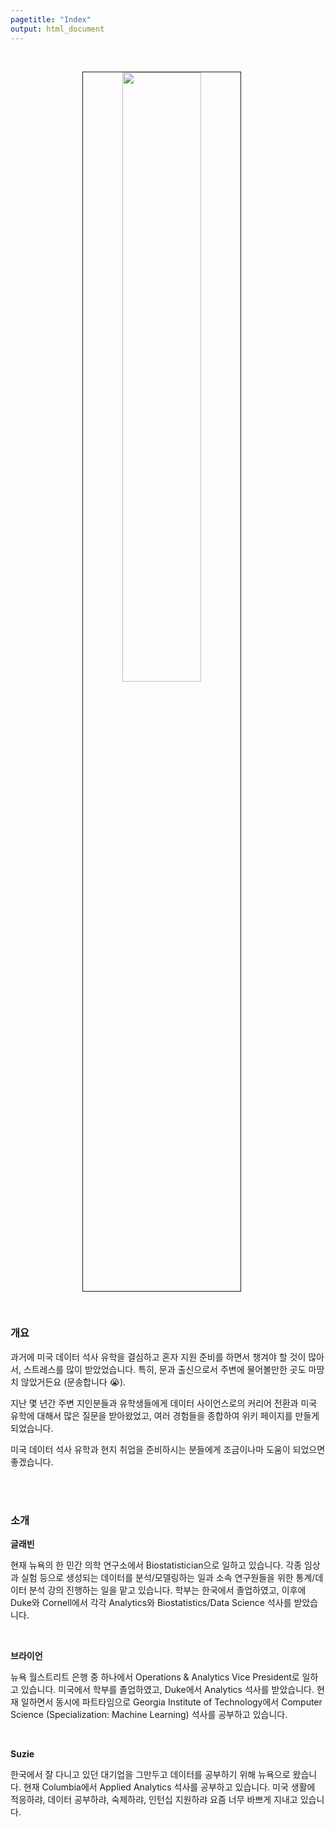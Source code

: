```yaml
---
pagetitle: "Index"
output: html_document
---
```


<link rel="stylesheet" href="styles.css" type="text/css">
<link rel="stylesheet" href="academicons/css/academicons.min.css"/>

<br>

<p align="center">
<img src="images/analytics-g4cec2b4cd_1280.jpg" style="width:50%; border:0.5px solid; margin-right: 20px" align="center">
</p>
<br>

### 개요

과거에 미국 데이터 석사 유학을 결심하고 혼자 지원 준비를 하면서 챙겨야 할 것이 많아서, 스트레스를 많이 받았었습니다. 특히, 문과 출신으로서 주변에 물어볼만한 곳도 마땅치 않았거든요 (문송합니다 😭). 

지난 몇 년간 주변 지인분들과 유학생들에게 데이터 사이언스로의 커리어 전환과 미국 유학에 대해서 많은 질문을 받아왔었고, 여러 경험들을 종합하여 위키 페이지를 만들게 되었습니다.

미국 데이터 석사 유학과 현지 취업을 준비하시는 분들에게 조금이나마 도움이 되었으면 좋겠습니다.

<br><br>

### 소개

**글래빈**

현재 뉴욕의 한 민간 의학 연구소에서 Biostatistician으로 일하고 있습니다. 각종 임상과 실험 등으로 생성되는 데이터를 분석/모델링하는 일과 소속 연구원들을 위한 통계/데이터 분석 강의 진행하는 일을 맡고 있습니다. 학부는 한국에서 졸업하였고, 이후에 Duke와 Cornell에서 각각 Analytics와 Biostatistics/Data Science 석사를 받았습니다.


<br>

**브라이언**

뉴욕 월스트리트 은행 중 하나에서 Operations & Analytics Vice President로 일하고 있습니다. 미국에서 학부를 졸업하였고, Duke에서 Analytics 석사를 받았습니다. 현재 일하면서 동시에 파트타임으로 Georgia Institute of Technology에서 Computer Science (Specialization: Machine Learning) 석사를 공부하고 있습니다.

<br>

**Suzie**

한국에서 잘 다니고 있던 대기업을 그만두고 데이터를 공부하기 위해 뉴욕으로 왔습니다. 현재 Columbia에서 Applied Analytics 석사를 공부하고 있습니다. 미국 생활에 적응하랴, 데이터 공부하랴, 숙제하랴, 인턴십 지원하랴 요즘 너무 바쁘게 지내고 있습니다.

<br><br>



